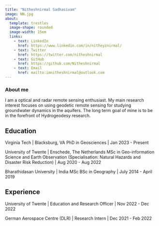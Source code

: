 ```yaml
---
title: "Nitheshnirmal Sadhasivam"
image: NN.jpg
about: 
  template: trestles
  image-shape: rounded
  image-width: 15em
  links:
    - text: LinkedIn
      href: https://www.linkedin.com/in/nitheyznirmal/
    - text: Twitter
      href: https://twitter.com/nitheshnirmal
    - text: GitHub
      href: https://github.com/Nitheshnirmal
    - text: Email
      href: mailto:imnitheshnirmal@outlook.com
---
```


### About me

::: {#hero-heading}
I am a optical and radar remote sensing enthusiast. My main research interest focuses on using geodetic remote sensing for studying groundwater dynamics in the aquifers. The long term goal of mine is to be in the forefront of Hydrogeodesy research.

## Education

Virginia Tech \| Blacksburg, VA PhD in Geosciences \| Jan 2023 - Present

University of Twente \| Enschede, The Netherlands MSc in Geo-information Science and Earth Observation (Specialisation: Natural Hazards and Disaster Risk Reduction) \| Aug 2020 - Aug 2022

Bharathidasan University \| India MSc BSc in Geography \| July 2014 - April 2019

## Experience

University of Twente \| Education and Research Officer \| Nov 2022 - Dec 2022

German Aerospace Centre (DLR) \| Research Intern \| Dec 2021 - Feb 2022
:::


